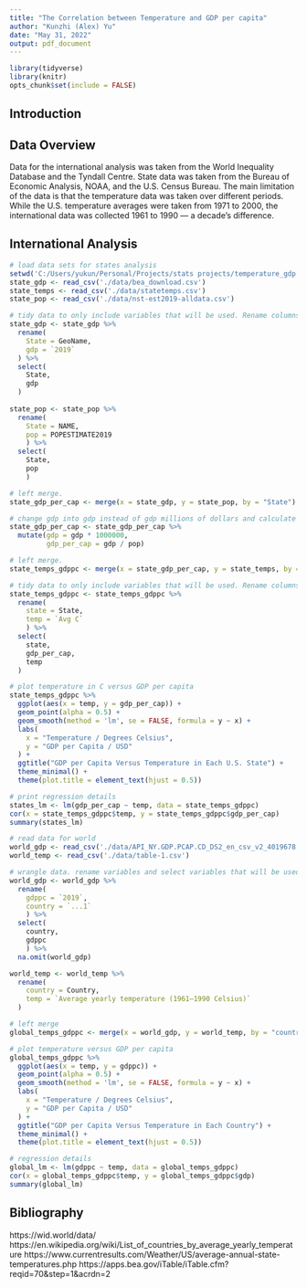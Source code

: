 ```yaml
---
title: "The Correlation between Temperature and GDP per capita"
author: "Kunzhi (Alex) Yu"
date: "May 31, 2022"
output: pdf_document
---
```


```r
library(tidyverse)
library(knitr)
opts_chunk$set(include = FALSE)
```


## Introduction



## Data Overview

Data for the international analysis was taken from the World Inequality Database and the Tyndall Centre. State data was taken from the Bureau of Economic Analysis, NOAA, and the U.S. Census Bureau. The main limitation of the data is that the temperature data was taken over different periods. While the U.S. temperature averages were taken from 1971 to 2000, the international data was collected 1961 to 1990 — a decade's difference.

## International Analysis



```r
# load data sets for states analysis
setwd('C:/Users/yukun/Personal/Projects/stats projects/temperature_gdp')
state_gdp <- read_csv('./data/bea_download.csv')
state_temps <- read_csv('./data/statetemps.csv')
state_pop <- read_csv('./data/nst-est2019-alldata.csv')
```

```r
# tidy data to only include variables that will be used. Rename columns.
state_gdp <- state_gdp %>% 
  rename(
    State = GeoName,
    gdp = `2019`
  ) %>% 
  select(
    State,
    gdp
  )
  
state_pop <- state_pop %>% 
  rename(
    State = NAME,
    pop = POPESTIMATE2019
    ) %>% 
  select(
    State,
    pop
    )
```

```r
# left merge.
state_gdp_per_cap <- merge(x = state_gdp, y = state_pop, by = "State")
```

```r
# change gdp into gdp instead of gdp millions of dollars and calculate gdp per cap
state_gdp_per_cap <- state_gdp_per_cap %>%
  mutate(gdp = gdp * 1000000,
         gdp_per_cap = gdp / pop)
```

```r
# left merge.
state_temps_gdppc <- merge(x = state_gdp_per_cap, y = state_temps, by = "State")
```

```r
# tidy data to only include variables that will be used. Rename columns.
state_temps_gdppc <- state_temps_gdppc %>%
  rename(
    state = State,
    temp = `Avg C`
    ) %>% 
  select(
    state,
    gdp_per_cap,
    temp
  )
```

```r
# plot temperature in C versus GDP per capita
state_temps_gdppc %>%
  ggplot(aes(x = temp, y = gdp_per_cap)) +
  geom_point(alpha = 0.5) + 
  geom_smooth(method = 'lm', se = FALSE, formula = y ~ x) +
  labs(
    x = "Temperature / Degrees Celsius",
    y = "GDP per Capita / USD"
  ) +
  ggtitle("GDP per Capita Versus Temperature in Each U.S. State") +
  theme_minimal() +
  theme(plot.title = element_text(hjust = 0.5))
```

```r
# print regression details
states_lm <- lm(gdp_per_cap ~ temp, data = state_temps_gdppc)
cor(x = state_temps_gdppc$temp, y = state_temps_gdppc$gdp_per_cap)
summary(states_lm)
```

```r
# read data for world
world_gdp <- read_csv('./data/API_NY.GDP.PCAP.CD_DS2_en_csv_v2_4019678.csv')
world_temp <- read_csv('./data/table-1.csv')
```

```r
# wrangle data. rename variables and select variables that will be used.
world_gdp <- world_gdp %>%
  rename(
    gdppc = `2019`,
    country = `...1`
    ) %>% 
  select(
    country,
    gdppc
    ) %>% 
  na.omit(world_gdp)

world_temp <- world_temp %>% 
  rename(
    country = Country,
    temp = `Average yearly temperature (1961–1990 Celsius)`
  )
```

```r
# left merge
global_temps_gdppc <- merge(x = world_gdp, y = world_temp, by = "country")
```

```r
# plot temperature versus GDP per capita
global_temps_gdppc %>% 
  ggplot(aes(x = temp, y = gdppc)) +
  geom_point(alpha = 0.5) + 
  geom_smooth(method = 'lm', se = FALSE, formula = y ~ x) + 
  labs(
    x = "Temperature / Degrees Celsius",
    y = "GDP per Capita / USD"
  ) +
  ggtitle("GDP per Capita Versus Temperature in Each Country") +
  theme_minimal() +
  theme(plot.title = element_text(hjust = 0.5))
```

```r
# regression details
global_lm <- lm(gdppc ~ temp, data = global_temps_gdppc)
cor(x = global_temps_gdppc$temp, y = global_temps_gdppc$gdp)
summary(global_lm)
```

## Bibliography

https://wid.world/data/
https://en.wikipedia.org/wiki/List_of_countries_by_average_yearly_temperature
https://www.currentresults.com/Weather/US/average-annual-state-temperatures.php
https://apps.bea.gov/iTable/iTable.cfm?reqid=70&step=1&acrdn=2